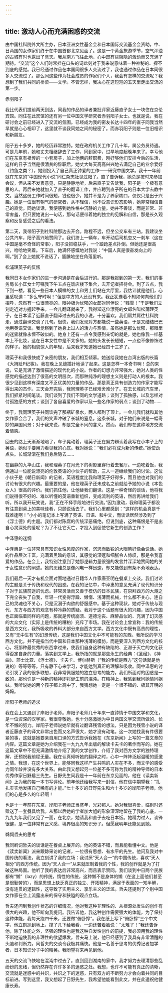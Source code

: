 ```yaml
---
---
---
```

title: 激动人心而充满困惑的交流
---




由中国社科院外文所主办，日本亚洲女性基金会和日本国际交流基金会资助，中、日两国的女作家们终于在中国首都北京见面了。这是一个黄金旅游季节，空气浑浊的古城有时也露出了蓝天。我从南方飞往此地，心中既有些隐隐的激动而又充满了期待。“交流”这个人们时常挂在口头的词此刻对于我来说意味着一种神秘的、探不到底的感觉。我已经通过作品在本国同很多人交流过了，我也通过作品在日本同很多人交流过了。那么同这些作为社会成员的作家们个人，我会有怎样的交流呢？我想到了我们共同的桥梁——文学。不管怎样，我决心在这短短的五天里走出交流的第一步。

赤羽阳子

我比代表们提前两天到达，同我的作品的译者兼批评家近藤直子女士一块住在京伦宾馆。同住在此宾馆的还有另一位中国文学研究者赤羽阳子女士。也就是说，我在研讨会之前已经进入了交流的氛围。已经成为我的密友长达十四年的直子同我当然早就是心心相印了，这里就不谈我同她之间的秘密了。而赤羽阳子则是一位旧相识和新朋友。

阳子五十多岁，她的经历非常独特。她在政府机关工作了几十年，属公务员待遇。可是几年前，她和丈夫相继辞去了工作，同到家中，过早地度起晚年来了。幸亏他们在东京有祖传的一小套房子，加上他俩的辞职费，刚好够他们安排今后的生活，这样的日子当然是很清贫的辞职后，她丈大每天高高兴兴地去满足自己的业余爱好（钓鱼之类？），她则投入了自己真正钟爱的工作——研究中国文学。我十一年前就在东京的“中国现代小说”同仁杂志社见过阳子。直子告诉我，她总是按时来参加会议，但从来不发表意见，只是静静地听，后来直子又告诉我，阳子是一个极有意思的人。再后来她就加入了直子的翻译工作，并应聘到直子所在的日本大学去教中文。当然这份工作时间很短，钱也很少，她并不是为了养家糊口，仅仅只是出于兴趣。她是一位很有朝气的研究者，从不轻信，也不受意识形态影响，她非常相信自己的直觉。同她谈话，我便感到她性格中沉静的力量。她并不善谈，而是非常、非常害羞，但只要她说出一句话，那句话便带着她的独立的见解和自信，那是长久观察和反复感受之后的看法。

第二天，我带阳子到社科院那边去开会。路程不远，但坐公交车有三站。我建议坐公共汽车，阳子高兴地赞同了。我们挤上一辆车，车开动后司机忽又一刹车（这在中国是毫不奇怪的常事），阳子没抓稳扶手，一个踉跄差点扑倒。但她还是很高兴，哈哈地笑着。下车后，她满怀感慨地对我说：“中国人真是很奋发向上的啊。”到了会上她就不说话了，腼腆地坐在角落里听。

松浦理英子的反叛

我同日本女作家们的进一步沟通是在会后进行的。那是我报到的第一天，我们的事务局长小匡女士叮嘱我下午五点在饭店楼下集合，去开记者招待会。到了五点，我下到一楼，看见一些日本人模样的女士和男士们站在大厅里，我估计就是他们，心里感叹道：“多么守时啊！”但是中方的人还没有来。我正犹豫着不知如何向他们打招呼，忽然有一位很漂亮的，眼神极为忧郁的女郎对同伴说：“残雪！”于是我们立刻走近对方握起手来。一会儿翻译就来了，我得知这位漂亮的女郎名叫松蒲理英子，在日本读了近藤直子翻译过去的我的小说，十分喜欢。我们肩并肩往社科院走，通过翻译交谈了几句。很快，我们发现对方都能说一些英语，于是又结结巴巴地用英语交谈。我觉察到了她身上过人的活力与热情，虽然她是那么忧郁，那眼里的迷雾就像永恒不破似的。她身上还有一点令我感到亲切的就是，她也像我一样基本上不化妆，这在日本女性中是不太多的。她的头发长长短短，一点也不像修饰过的样子。她的相貌惊人的年轻，后来我才知道她已经四十三岁了。

理英子和我很快成了亲密的朋友，我们相互倾慕。她送给我她在台湾出版的长篇《大拇趾P纪事》。我在晚上见缝插针地读了起来。这是怎样一本奇书啊！总的来说，它是充满了激情描述的现代化的小说。作者的幻想力非常强大，她对人类的性感觉的描述达到了很高的文明层次，而那种纯净的理想主义则是打动人的根本。我很少见到这样有深度又不乏优美的力量的作品，那是真正具有创造力的作家才能写得出来的杰作。三天会开完后，我同理英子已经难舍难分了。在去长城的汽车里，我们抓紧时间笔谈。我们谈到了我们不同的文学道路；谈到了孤独感，以及怎样对付孤独感的方式；谈到了各自喜爱的作家以及一些名作家的弱点；谈到了动物……

终于，我同理英子共同饮完了那瓶矿泉水，两人都到了顶上。一会儿我们就和其他女作家会合了，我们的笑声冲破了长城的窒息。这条长城，对于她们来说是一幅奇妙的异国风景；对于我来说，却是完全不同的含义。然而，我们却在这种地方交流着情感。

回去的路上天渐渐地暗了，车子晃动着，理英子还在努力辨认着我写在小本子上的英语，她似乎要用力看见我的心底。我对她说：“我们必将成为新的传统。”她使劲点头。长城渐渐在我们身后隐去……

在幽静的九华山庄，我和理英子在月光下的树影里穿行着去餐厅。一边吃着饭，我俩通过一位能说漂亮的伦敦英语的小伙子的帮助，三人一道继续我们的讨论。这位小伙子是《朝日新闻》的记者，英语程度比我和理英子好得多，而且他也对我们的讨论有很大的兴趣。最重要的是，他在理英子还未成名之前就给予她的小说《本色女人》很高的评价。我们抓住他，让他替我们翻译。这是一种奇怪的谈话，他将我们说得很不好的、难以听懂的英语重新组织，变成流利的英语，然后再讲给我们听。所以我开玩笑说，我“正在不择手段地进行交流。”因为激动，我和理英子都没有注意到桌上的美味佳肴，只顾说话去了。我们心里都感到：“这样的机会真是千载难逢啊！”小小的笔记本上写满了英语、日语、和中文，而谈话居然涉及到了《浮士德》的主题。我们都对陈腐的传统深恶痛绝。但说到底，这种痛恨是不是出自心灵深处的爱呢？为了不让它灭亡，才投入到促使它新生的创造工作？

中泽惠的迷惘

中泽惠是一位非常具有知识女性风度的作家，沉思而敏锐的大眼睛好像会说话。她的作品层次丰富，充满着黑暗的意识，其感觉的深邃和细腻令人惊叹，那是令我喜爱的作品。在会上，我特别注意到了她那逻辑力量很强的发言并深深地赞同她的关于女性意识的阐述。她的思维总是像闪电一样迅速，却又能做到有条不紊地表达。

我们最后一天才有机会面对面地通过日籍华人作家唐亚明在餐桌上交谈。我们讨论的主题是关于传统和现代的困惑。在我的记忆中，中泽惠的意见充满了现代知识分子对于民族前途的忧虑。非常灵活而又善于模仿的日本民族，在崇拜西方的大潮之下完全丧失了自我，年轻一代变得浮躁、懒惰、浅薄而机械，什么都不关心，连自己的灵魂也不关心，只是沉溺于肉欲的舒服感中。基于这种现状，她对于传统与现代、东方与西方的观念有种冷静的质疑。我对于这个话题有很大的兴趣，因为中国也正面临着同样的问题，那就是传统崩溃、道德沦丧、麻醉品似的、充满了幻灭感的大众文化（实际上是传统的糟粕）充斥了市场。我在讨论会上曾宣称：我的传统是西方文化，我所吸收的养料大部分来自西方文学。西方文化中既有高贵的理性，又有“无中生有”的幻想传统，这是我们中国文化中不可能有的东西。我所说的学习西方文化，并不是指当代中国和日本那种浅薄的模仿，而是要深入到西方文化的核心，将那种最优秀的东西拿过来，使我们自身这种有缺陷的、正濒于灭亡的文化获得否定自身的力量。落实到文学上，我所指的就是那些永生的经典：《圣经》、《神曲》、莎士比亚、《浮士德》、卡夫卡、博尔赫斯（“我的传统是西方”这句话就是他说的）等等等等。只有静下心来学习，才能达到真正的理解和吸收。同中泽惠的讨论引发了我的很多联想，我非常佩服她的独立思考的能力。我们所面对的困惑是一致的，那也许是一种新的精神即将诞生前的混沌。在精神上，我感到我同她情同姐妹。我听说她的两个孩子都上高中了，我猜想她一定是一个很不错的、极其开明的妈妈。

岸阳子老师的追求

我在会上又遇到了岸阳子老师。岸阳子老师几十年来一直钟情于中国文学和文化，是一位资深的汉学家。我很尊敬她，也十分感激她为中日两国文学交流所做的、长年不懈的努力。岸阳子老师说她早就有过翻译残雪的想法，只是因为残雪小说的译者近藤直子的译文非常出色而又名声很大，她才没有动笔。这一次她找我有件很要紧的事，这就是她要亲自用口译的方式告诉我她在《东京新闻》上写的一篇文章的内容。这篇文章是她为介绍我在一九九九年出版的解读卡夫卡的著作而写的。她在这篇文章中不但充满激情地介绍了我的文学创作，介绍了我对西方文学的独特理解，还预祝我前程无量。我在认真倾听她的翻译之时，心中一阵阵泛起温暖的感激之情。我想，在这个世界上，能够同我这样产生共鸣的人实在不多，而文学的感受力同年龄并没有多大关系。由此我又想起另一位差不多可称为我的精神导师的日本优秀作家日野启三先生。日野先生同我是十一年前在东京见面的，他在《读卖新闻》上为我的每一本书写评论。前年他还给我写来一封信，他在信中期望我：“扎扎实实地发挥自己稀有的才能。”七十多岁的日野先生和六十多岁的岸阳子老师，他们的心是多么的年轻啊！

也是十一年前在东京，岸阳子老师正当盛年，光彩照人。她对我很喜爱，临别时还赠送了一套餐具给我。从那以后她的学者加大姐的形象深深地留在了我的心底。一九九九年我们又见了一面，在北京，她请我和直子去吃日本饭。她精力过人，谈锋很健，是一位非常有正义感、境界很高的知识分子。但愿我明年还能见到她。

鹈饲哲夫的思考

我同鹈饲哲夫的谈话是在餐桌上展开的。他的英语不错，而且能看懂中文。他是《读卖新闻》派来跟踪采访的记者，一位很有思想、有水平的先生。他问及我对中国传统的看法，我立刻讲了我的立场：我讨厌“天人合一”的中国传统，喜欢“天人相分”的西方传统。因为“天人合一”从来就压制着我的个性，我的创作就是为了打破这种局面。他听了我的表达后非常高兴，而且表示赞同。我们谈到中日两个民族都有“懒”（lazy）的传统，惰性的传统，这种懒不是身体的懒（在这上面他们甚至是很勤劳的），而是思想上缺乏真正的独立、开拓精神，满足于表面的一知半解，没有连贯的逻辑性，这导致了实用主义、享乐主义的泛滥。哲夫还提到了个别中国女作家在会上流露出来的保守和狭隘的观点立场。

哲夫还问到我创作状态的详细情况，他对我这种非理性的、从根源处发生的创作有很大的兴趣，他不断向我提问。我告诉他，我这种创作需要强大的体能，为了保持这种体能，我每天跑四千米，还要做“俯卧撑”。我在纸上写下“俯卧撑”三个中文字，他立刻趴到地上，撑了几下给我看，一边还苦着脸说：“太难了！”我还告诉他，除了体能之外，坚强的理性也是我这种自发性创作的前提，我必须用我的理性不断地迫使我的非理性的欲望爆发。哲夫马上说，他已经感到了我具有非常清醒的头脑和判断力。同哲夫的交谈令我极其痛快。他是一名善于思考的优秀记者加学者，日本知识分子中的精英。我盼望将来再见到他。

五天的交流飞快地在混沌中过去了。直到回到湖南的家中，我才努力去理清那些乱纷纷的思绪，但仍然存在许许多多的迷惑之处。我想，也许不可能有真正的清晰，交流就是迷惑中的共识，共识之下的迷惑，只有双方的不断努力才会向着共同的目标前进。写到这里，我又想起了日野先生，我希望他能看到此文，并在此遥祝他健康长寿。